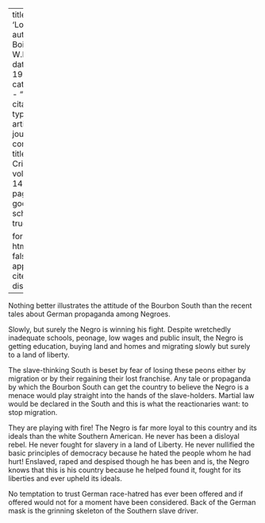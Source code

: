 
---
title: 'Loyalty'
author: Du Bois, W.E.B.
date: May 1917
categories: 
  - ""
citation: 
  type: article-journal
  container-title: The Crisis
  volume: 14
  issue: 1
  page: 8
google-scholar: true

format:
  html:
    toc: false
    appendix-cite-as: display
---


Nothing better illustrates the attitude of the Bourbon South than the recent tales about German propaganda among Negroes.

Slowly, but surely the Negro is winning his fight. Despite wretchedly inadequate schools, peonage, low wages and public insult, the Negro is getting education, buying land and homes and migrating slowly but surely to a land of liberty.

The slave-thinking South is beset by fear of losing these peons either by migration or by their regaining their lost franchise. Any tale or propaganda by which the Bourbon South can get the country to believe the Negro is a menace would play straight into the hands of the slave-holders. Martial law would be declared in the South and this is what the reactionaries want: to stop migration.

They are playing with fire! The Negro is far more loyal to this country and its ideals than the white Southern American. He never has been a disloyal rebel. He never fought for slavery in a land of Liberty. He never nullified the basic principles of democracy because he hated the people whom he had hurt! Enslaved, raped and despised though he has been and is, the Negro knows that this is his country because he helped found it, fought for its liberties and ever upheld its ideals.

No temptation to trust German race-hatred has ever been offered and if offered would not for a moment have been considered. Back of the German mask is the grinning skeleton of the Southern slave driver.

